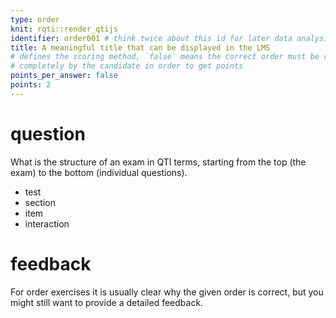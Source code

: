 ```yaml
---
type: order
knit: rqti::render_qtijs
identifier: order001 # think twice about this id for later data analysis!
title: A meaningful title that can be displayed in the LMS
# defines the scoring method, `false` means the correct order must be restored 
# completely by the candidate in order to get points
points_per_answer: false 
points: 2
---
```


# question

What is the structure of an exam in QTI terms, starting from the top (the exam) to the bottom (individual questions).

- test
- section
- item
- interaction

# feedback

For order exercises it is usually clear why the given order is correct, but you might still want to provide a detailed feedback.

<!-- If you prefer specific feedback for correct and incorrect solution, delete the general feedback section and uncomment everything starting from this line:

# feedback+

Nice. (Only displayed when the solution is correct.)

# feedback-

Try again. (Only displayed if the solution is not correct.)
-->
